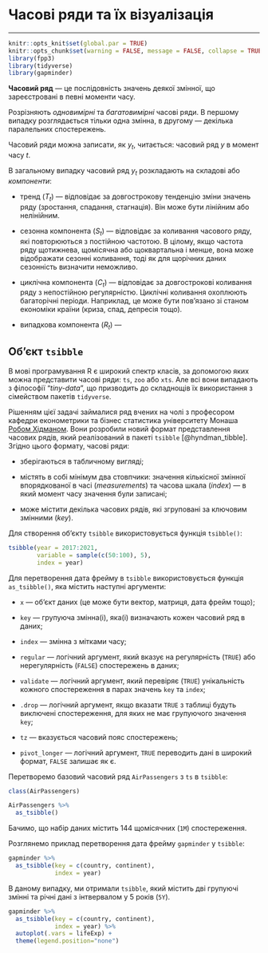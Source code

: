 # Часові ряди та їх візуалізація {#ts}
***
```r
knitr::opts_knit$set(global.par = TRUE)
knitr::opts_chunk$set(warning = FALSE, message = FALSE, collapse = TRUE, out.width = '100%')
library(fpp3)
library(tidyverse)
library(gapminder)
```
**Часовий ряд** --- це послідовність значень деякої змінної, що зареєстровані в певні моменти часу.

Розрізняють *одновимірні* та *багатовимірні* часові ряди. В першому випадку розглядається тільки одна змінна, в другому --- декілька паралельних спостережень.

Часовий ряди можна записати, як $y_t$, читається:  часовий ряд $y$ в момент часу $t$.

В загальному випадку часовий ряд $y_t$ розкладають на складові або *компоненти*:

- тренд ($T_t$) --- відповідає за довгострокову тенденцію зміни значень ряду (зростання, спадання, стагнація). Він може бути лінійним або нелінійним.

- сезонна компонента ($S_t$) --- відповідає за коливання часового ряду, які повторюються з постійною частотою. В цілому, якщо частота ряду щотижнева, щомісячна або щоквартальна і менше, вона може відображати сезонні коливання, тоді як для щорічних даних сезонність визначити неможливо.

- циклічна компонента ($C_t$) --- відповідає за довгострокові коливання ряду з непостійною регулярністю. Циклічні коливання охоплюють багаторічні періоди. Наприклад, це може бути пов'язано зі станом економіки країни (криза, спад, депресія тощо).

- випадкова компонента ($R_t$) ---



## Об'єкт `tsibble` {#ts_tsibble}
В мові програмування R є широкий спектр класів, за допомогою яких можна представити часові ряди: `ts`, `zoo` або `xts`. Але всі вони випадають з філософії "*tiny-data*", що призводить до складнощів їх використання з сімейством пакетів `tidyverse`.

Рішенням цієї задачі займалися ряд вчених на чолі з професором кафедри економетрики та бізнес статистика університету Монаша [Робом Хідманом](https://robjhyndman.com/). Вони розробили новий формат представлення часових рядів, який реалізований в пакеті `tsibble` [@hyndman_tibble]. Згідно цього формату, часові ряди:

- зберігаються в табличному вигляді;

- містять в собі мінімум два стовпчики: значення кількісної змінної впорядкованої в часі (*measurements*) та часова шкала (*index*) --- в який момент часу значення були записані;

- може містити декілька часових рядів, які згруповані за ключовим змінними (*key*).

Для створення об'єкту `tsibble` використовується функція `tsibble()`:
```r
tsibble(year = 2017:2021,
        variable = sample(c(50:100), 5),
        index = year)
```

Для перетворення дата фрейму в `tsibble` використовується функція `as_tsibble()`, яка містить наступні аргументи:

- `x` --- об'єкт даних (це може бути вектор, матриця, дата фрейм тощо);

- `key` --- групуюча змінна(і), яка(і) визначають кожен часовий ряд в даних;

- `index`  --- змінна з мітками часу;

- `regular` --- логічний аргумент, який вказує на регулярність (`TRUE`) або нерегулярність (`FALSE`) спостережень в даних;

- `validate` --- логічний аргумент, який перевіряє (`TRUE`) унікальність кожного спостереження в парах значень `key` та `index`;

- `.drop` --- логічний аргумент, якщо вказати `TRUE` з таблиці будуть виключені спостереження, для яких не має групуючого значення `key`;

- `tz` --- вказується часовий пояс спостережень;

- `pivot_longer` --- логічний аргумент, `TRUE` переводить дані в широкий формат, `FALSE` залишає як є.

Перетворемо базовий часовий ряд `AirPassengers` з `ts` в `tsibble`:
```r
class(AirPassengers)

AirPassengers %>% 
  as_tsibble()
```
Бачимо, що набір даних містить 144 щомісячних (`1M`) спостереження.

Розглянемо приклад перетворення дата фрейму `gapminder` у `tsibble`:
```r
gapminder %>% 
  as_tsibble(key = c(country, continent),
             index = year)
```
В даному випадку, ми отримали `tsibble`, який містить дві групуючі змінні та річні дані з інтвервалом у 5 років (`5Y`).

```r
gapminder %>% 
  as_tsibble(key = c(country, continent),
             index = year) %>% 
  autoplot(.vars = lifeExp) + 
  theme(legend.position="none")
```



